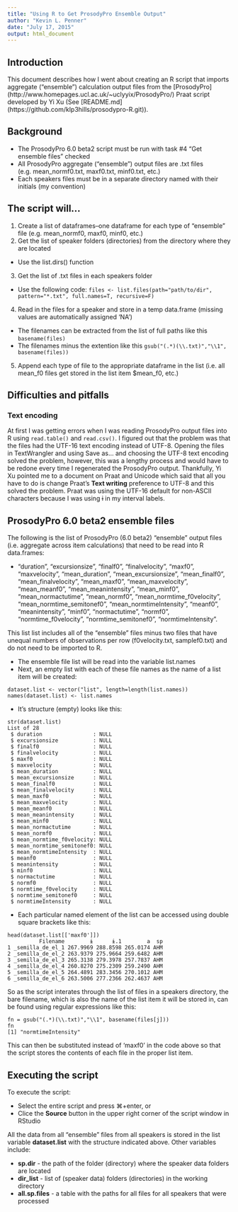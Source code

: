 ```yaml
---
title: "Using R to Get ProsodyPro Ensemble Output"
author: "Kevin L. Penner"
date: "July 17, 2015"
output: html_document
---
```


## Introduction
This document describes how I went about creating an R script that imports aggregate ("ensemble") calculation output files from the [ProsodyPro] (http://www.homepages.ucl.ac.uk/~uclyyix/ProsodyPro/) Praat script developed by Yi Xu (See [README.md] (https://github.com/klp3hills/prosodypro-R.git)).

## Background
* The ProsodyPro 6.0 beta2 script must be run with task #4 "Get ensemble files" checked
* All ProsodyPro aggregate ("ensemble") output files are .txt files (e.g. mean_normf0.txt, maxf0.txt, minf0.txt, etc.)
* Each speakers files must be in a separate directory named with their initials (my convention)

## The script will...
1. Create a list of dataframes--one dataframe for each type of "ensemble" file (e.g. mean_normf0, maxf0, minf0, etc.)
2. Get the list of speaker folders (directories) from the directory where they are located
* Use the list.dirs() function
3. Get the list of .txt files in each speakers folder
* Use the following code: ```files <- list.files(path="path/to/dir", pattern="*.txt", full.names=T, recursive=F)```
4. Read in the files for a speaker and store in a temp data.frame (missing values are automatically assigned 'NA')
* The filenames can be extracted from the list of full paths like this ```basename(files)```
* The filenames minus the extention like this ```gsub("(.*)(\\.txt)","\\1", basename(files))```
5. Append each type of file to the appropriate dataframe in the list (i.e. all mean_f0 files get stored in the list item $mean_f0, etc.)

## Difficulties and pitfalls
### Text encoding
At first I was getting errors when I was reading ProsodyPro output files into R using ```read.table()``` and ```read.csv()```. I figured out that the problem was that the files had the UTF-16 text encoding instead of UTF-8. Opening the files in TextWrangler and using Save as... and choosing the UTF-8 text encoding solved the problem, however, this was a lengthy process and would have to be redone every time I regenerated the ProsodyPro output. Thankfully, Yi Xu pointed me to a document on Praat and Unicode which said that all you have to do is change Praat's **Text writing** preference to UTF-8 and this solved the problem. Praat was using the UTF-16 default for non-ASCII characters because I was using ɨ in my interval labels.

## ProsodyPro 6.0 beta2 ensemble files
The following is the list of ProsodyPro (6.0 beta2) "ensemble" output files (i.e. aggregate across item calculations) that need to be read into R data.frames: 

* "duration", "excursionsize", "finalf0", "finalvelocity", "maxf0", "maxvelocity", "mean_duration", "mean_excursionsize", "mean_finalf0", "mean_finalvelocity", "mean_maxf0", "mean_maxvelocity", "mean_meanf0", "mean_meanintensity", "mean_minf0", "mean_normactutime", "mean_normf0", "mean_normtime_f0velocity", "mean_normtime_semitonef0", "mean_normtimeIntensity", "meanf0", "meanintensity", "minf0", "normactutime", "normf0", "normtime_f0velocity", "normtime_semitonef0", "normtimeIntensity".

This list list includes all of the "ensemble" files minus two files that have unequal numbers of observations per row (f0velocity.txt, samplef0.txt) and do not need to be imported to R.

* The ensemble file list will be read into the variable list.names
* Next, an empty list with each of these file names as the name of a list item will be created:
```
dataset.list <- vector("list", length=length(list.names))
names(dataset.list) <- list.names
```

* It's structure (empty) looks like this:
```
str(dataset.list)
List of 28
 $ duration                : NULL
 $ excursionsize           : NULL
 $ finalf0                 : NULL
 $ finalvelocity           : NULL
 $ maxf0                   : NULL
 $ maxvelocity             : NULL
 $ mean_duration           : NULL
 $ mean_excursionsize      : NULL
 $ mean_finalf0            : NULL
 $ mean_finalvelocity      : NULL
 $ mean_maxf0              : NULL
 $ mean_maxvelocity        : NULL
 $ mean_meanf0             : NULL
 $ mean_meanintensity      : NULL
 $ mean_minf0              : NULL
 $ mean_normactutime       : NULL
 $ mean_normf0             : NULL
 $ mean_normtime_f0velocity: NULL
 $ mean_normtime_semitonef0: NULL
 $ mean_normtimeIntensity  : NULL
 $ meanf0                  : NULL
 $ meanintensity           : NULL
 $ minf0                   : NULL
 $ normactutime            : NULL
 $ normf0                  : NULL
 $ normtime_f0velocity     : NULL
 $ normtime_semitonef0     : NULL
 $ normtimeIntensity       : NULL
```
* Each particular named element of the list can be accessed using double square brackets like this:
```
head(dataset.list[['maxf0']])
          Filename        ɨ      ɨ.1        a  sp
1 _semilla_de_el_1 267.9969 288.8598 265.0174 AHM
2 _semilla_de_el_2 263.9379 275.9664 259.6482 AHM
3 _semilla_de_el_3 265.3138 279.3978 257.7837 AHM
4 _semilla_de_el_4 260.8270 275.2309 259.2490 AHM
5 _semilla_de_el_5 264.4891 283.3456 270.1012 AHM
6 _semilla_de_el_6 263.5006 277.2366 262.4637 AHM
```
So as the script interates through the list of files in a speakers directory, the bare filename, which is also the name of the list item it will be stored in, can be found using regular expressions like this: 
```
fn = gsub("(.*)(\\.txt)","\\1", basename(files[j]))
fn
[1] "normtimeIntensity"
```
This can then be substituted instead of 'maxf0' in the code above so that the script stores the contents of each file in the proper list item.

## Executing the script
To execute the script:

* Select the entire script and press ⌘+enter, or
* Clice the **Source** button in the upper right corner of the script window in RStudio

All the data from all "ensemble" files from all speakers is stored in the list variable **dataset.list** with the structure indicated above. Other variables include:

* **sp.dir** - the path of the folder (directory) where the speaker data folders are located
* **dir_list** - list of (speaker data) folders (directories) in the working directory
* **all.sp.files** - a table with the paths for all files for all speakers that were processed
